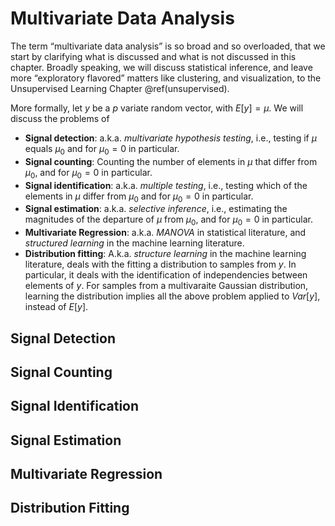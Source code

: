 # Multivariate Data Analysis {#multivariate}

The term "multivariate data analysis" is so broad and so overloaded, that we start by clarifying what is discussed and what is not discussed in this chapter.
Broadly speaking, we will discuss statistical inference, and leave more "exploratory flavored" matters like clustering, and visualization, to the Unsupervised Learning Chapter \@ref(unsupervised).

More formally, let $y$ be a $p$ variate random vector, with $E[y]=\mu$.
We will discuss the problems of

- __Signal detection__: 
a.k.a. _multivariate hypothesis testing_, i.e., testing if $\mu$ equals $\mu_0$ and for $\mu_0=0$ in particular.
- __Signal counting__: 
Counting the number of elements in $\mu$ that differ from $\mu_0$, and for $\mu_0=0$ in particular.
- __Signal identification__:
a.k.a. _multiple testing_, i.e., testing which of the elements in $\mu$ differ from $\mu_0$ and for $\mu_0=0$ in particular. 
- __Signal estimation__: 
a.k.a. _selective inference_, i.e., estimating the magnitudes of the departure of $\mu$ from $\mu_0$, and for $\mu_0=0$ in particular. 
- __Multivariate Regression__:
a.k.a. _MANOVA_ in statistical literature, and _structured learning_ in the machine learning literature. 
- __Distribution fitting__:
A.k.a. _structure learning_  in the machine learning literature, deals with the fitting a distribution to samples from $y$. 
In particular, it deals with the identification of independencies between elements of $y$. 
For samples from a multivaraite Gaussian distribution, learning the distribution implies all the above problem applied to $Var[y]$, instead of $E[y]$.


## Signal Detection

## Signal Counting 

## Signal Identification

## Signal Estimation

## Multivariate Regression

## Distribution Fitting


